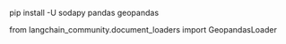 pip install -U sodapy pandas geopandas


from langchain_community.document_loaders import GeopandasLoader

